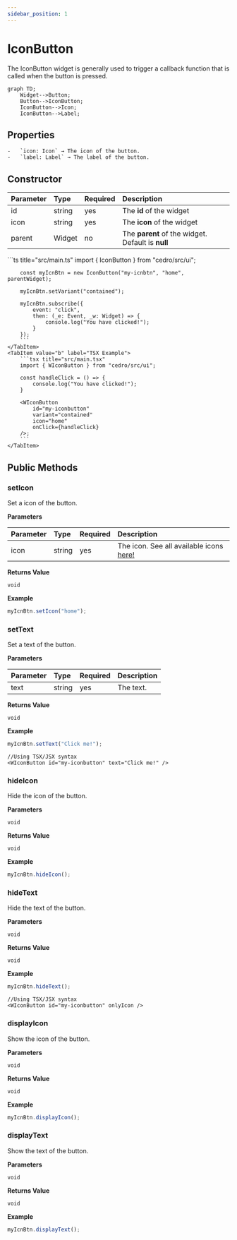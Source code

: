 ```yaml
---
sidebar_position: 1
---
```



# IconButton

The IconButton widget is generally used to trigger a callback function that is called when the button is pressed.

```mermaid
graph TD;
    Widget-->Button;
    Button-->IconButton;
    IconButton-->Icon;
    IconButton-->Label;
```

## Properties

<InheritsFromWidget name="IconButton" fromName="Button" />

    -   `icon: Icon` → The icon of the button.
    -   `label: Label` → The label of the button.

## Constructor

| Parameter | Type   | Required | Description                                       |
| :-------- | :----- | :------- | :------------------------------------------------ |
| id        | string | yes      | The **id** of the widget                          |
| icon      | string | yes      | The **icon** of the widget                        |
| parent    | Widget | no       | The **parent** of the widget. Default is **null** |

<Tabs>
    <TabItem value="a"  label="TS Example" default >
        ```ts title="src/main.ts"
        import { IconButton } from "cedro/src/ui";

        const myIcnBtn = new IconButton("my-icnbtn", "home", parentWidget);

        myIcnBtn.setVariant("contained");

        myIcnBtn.subscribe({
            event: "click",
            then: (_e: Event, _w: Widget) => {
                console.log("You have clicked!");
            }
        });
        ```
    </TabItem>
    <TabItem value="b" label="TSX Example">
        ```tsx title="src/main.tsx"
        import { WIconButton } from "cedro/src/ui";

        const handleClick = () => {
            console.log("You have clicked!");
        }

        <WIconButton
            id="my-iconbutton"
            variant="contained"
            icon="home"
            onClick={handleClick}
        />;
        ```
    </TabItem>

</Tabs>

## Public Methods

### setIcon

Set a icon of the button.

**Parameters**

| Parameter | Type   | Required | Description                                                               |
| :-------- | :----- | :------- | :------------------------------------------------------------------------ |
| icon      | string | yes      | The icon. See all available icons [here!](https://fonts.google.com/icons) |

**Returns Value**

    void

**Example**

```ts title="src/main.ts"
myIcnBtn.setIcon("home");
```

### setText

Set a text of the button.

**Parameters**

| Parameter | Type   | Required | Description |
| :-------- | :----- | :------- | :---------- |
| text      | string | yes      | The text.   |

**Returns Value**

    void

**Example**

```ts title="src/main.ts"
myIcnBtn.setText("Click me!");
```

```tsx title="src/main.tsx"
//Using TSX/JSX syntax
<WIconButton id="my-iconbutton" text="Click me!" />
```

### hideIcon

Hide the icon of the button.

**Parameters**

    void

**Returns Value**

    void

**Example**

```ts title="src/main.ts"
myIcnBtn.hideIcon();
```

### hideText

Hide the text of the button.

**Parameters**

    void

**Returns Value**

    void

**Example**

```ts title="src/main.ts"
myIcnBtn.hideText();
```

```tsx title="src/main.tsx"
//Using TSX/JSX syntax
<WIconButton id="my-iconbutton" onlyIcon />
```

### displayIcon

Show the icon of the button.

**Parameters**

    void

**Returns Value**

    void

**Example**

```ts title="src/main.ts"
myIcnBtn.displayIcon();
```

### displayText

Show the text of the button.

**Parameters**

    void

**Returns Value**

    void

**Example**

```ts title="src/main.ts"
myIcnBtn.displayText();
```
